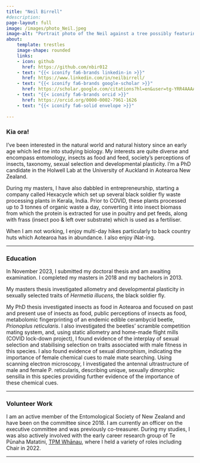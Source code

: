 ```yaml
---
title: "Neil Birrell"
#description:
page-layout: full
image: /images/photo_Neil.jpeg
image-alt: "Portrait photo of the Neil against a tree possibly featuring climbing rata"
about:
    template: trestles
    image-shape: rounded
    links:
    - icon: github
      href: https://github.com/nbir012
    - text: "{{< iconify fa6-brands linkedin-in >}}"
      href: https://www.linkedin.com/in/neilbirrell/
    - text: "{{< iconify fa6-brands google-scholar >}}"
      href: https://scholar.google.com/citations?hl=en&user=tg-YRR4AAAAJ
    - text: "{{< iconify fa6-brands orcid >}}"
      href: https://orcid.org/0000-0002-7961-1626
    - text: "{{< iconify fa6-solid envelope >}}"
      
---
```


### Kia ora!

I've been interested in the natural world and natural history since an early age which led me into studying biology. My interests are quite diverse and encompass entomology, insects as food and feed, society's perceptions of insects, taxonomy, sexual selection and developmental plasticity. I'm a PhD candidate in the Holwell Lab at the University of Auckland in Aotearoa New Zealand.

During my masters, I have also dabbled in entrepreneurship, starting a company called Hexacycle which set up several black soldier fly waste processing plants in Kerala, India. Prior to COVID, these plants processed up to 3 tonnes of organic waste a day, converting it into insect biomass from which the protein is extracted for use in poultry and pet feeds, along with frass (insect poo & left over substrate) which is used as a fertiliser.

When I am not working, I enjoy multi-day hikes particularly to back country huts which Aotearoa has in abundance. I also enjoy iNat-ing. 

------------------------------------------------------

### Education

In November 2023, I submitted my doctoral thesis and am awaiting examination. I completed my masters in 2018 and my bachelors in 2013.

My masters thesis investigated allometry and developmental plasticity in sexually selected traits of *Hermetia illucens*, the black soldier fly. 

My PhD thesis investigated insects as food in Aotearoa and focused on past and present use of insects as food, public perceptions of insects as food, metabolomic fingerprinting of an endemic edible cerambycid beetle, *Prionoplus reticularis*. I also investigated the beetles’ scramble competition mating system, and, using static allometry and home-made flight mills (COVID lock-down project), I found evidence of the interplay of sexual selection and stabilising selection on traits associated with male fitness in this species. I also found evidence of sexual dimorphism, indicating the importance of female chemical cues to male mate searching. Using scanning electron microscopy, I investigated the antennal ultrastructure of male and female P. reticularis, describing unique, sexually dimorphic sensilla in this species providing further evidence of the importance of these chemical cues.

------------------------------------------------------

### Volunteer Work

I am an active member of the Entomological Society of New Zealand and have been on the committee since 2018. I am currently an officer on the executive committee and was previously co-treasurer. During my studies, I was also actively involved with the early career research group of Te Pūnaha Matatini, [TPM Whānau](https://www.tepunahamatatini.ac.nz/our%20team/tpm-whanau/), where I held a variety of roles including Chair in 2022.

------------------------------------------------------